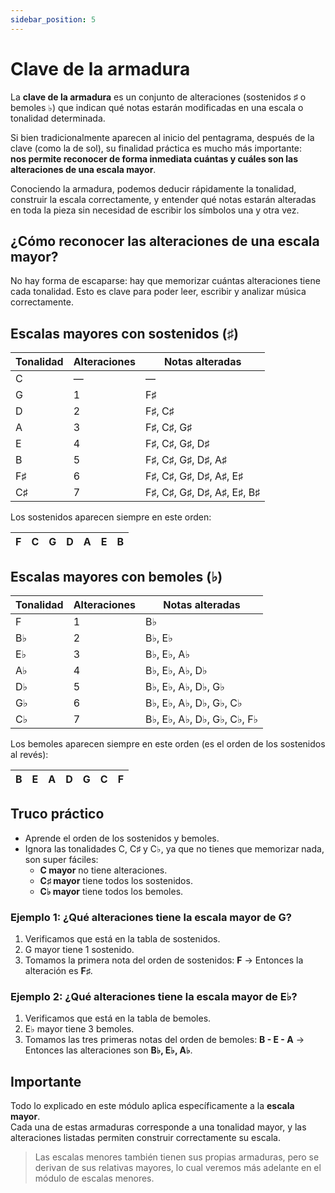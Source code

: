 ```yaml
---
sidebar_position: 5
---
```


# Clave de la armadura

La **clave de la armadura** es un conjunto de alteraciones (sostenidos ♯ o bemoles ♭) que indican qué notas estarán modificadas en una escala o tonalidad determinada.

Si bien tradicionalmente aparecen al inicio del pentagrama, después de la clave (como la de sol), su finalidad práctica es mucho más importante:  
**nos permite reconocer de forma inmediata cuántas y cuáles son las alteraciones de una escala mayor**.

Conociendo la armadura, podemos deducir rápidamente la tonalidad, construir la escala correctamente, y entender qué notas estarán alteradas en toda la pieza sin necesidad de escribir los símbolos una y otra vez.

## ¿Cómo reconocer las alteraciones de una escala mayor?

No hay forma de escaparse: hay que memorizar cuántas alteraciones tiene cada tonalidad. Esto es clave para poder leer, escribir y analizar música correctamente.

## Escalas mayores con sostenidos (♯)

| Tonalidad | Alteraciones | Notas alteradas            |
| --------- | ------------ | -------------------------- |
| C         | —            | —                          |
| G         | 1            | F♯                         |
| D         | 2            | F♯, C♯                     |
| A         | 3            | F♯, C♯, G♯                 |
| E         | 4            | F♯, C♯, G♯, D♯             |
| B         | 5            | F♯, C♯, G♯, D♯, A♯         |
| F♯        | 6            | F♯, C♯, G♯, D♯, A♯, E♯     |
| C♯        | 7            | F♯, C♯, G♯, D♯, A♯, E♯, B♯ |

Los sostenidos aparecen siempre en este orden:

| F   | C   | G   | D   | A   | E   | B   |
| --- | --- | --- | --- | --- | --- | --- |

## Escalas mayores con bemoles (♭)

| Tonalidad | Alteraciones | Notas alteradas            |
| --------- | ------------ | -------------------------- |
| F         | 1            | B♭                         |
| B♭        | 2            | B♭, E♭                     |
| E♭        | 3            | B♭, E♭, A♭                 |
| A♭        | 4            | B♭, E♭, A♭, D♭             |
| D♭        | 5            | B♭, E♭, A♭, D♭, G♭         |
| G♭        | 6            | B♭, E♭, A♭, D♭, G♭, C♭     |
| C♭        | 7            | B♭, E♭, A♭, D♭, G♭, C♭, F♭ |

Los bemoles aparecen siempre en este orden (es el orden de los sostenidos al revés):

| B   | E   | A   | D   | G   | C   | F   |
| --- | --- | --- | --- | --- | --- | --- |

## Truco práctico

- Aprende el orden de los sostenidos y bemoles.
- Ignora las tonalidades C, C♯ y C♭, ya que no tienes que memorizar nada, son super fáciles:
  - **C mayor** no tiene alteraciones.
  - **C♯ mayor** tiene todos los sostenidos.
  - **C♭ mayor** tiene todos los bemoles.

### Ejemplo 1: ¿Qué alteraciones tiene la escala mayor de G?

1. Verificamos que está en la tabla de sostenidos.
2. G mayor tiene 1 sostenido.
3. Tomamos la primera nota del orden de sostenidos: **F** → Entonces la alteración es **F♯**.

### Ejemplo 2: ¿Qué alteraciones tiene la escala mayor de E♭?

1. Verificamos que está en la tabla de bemoles.
2. E♭ mayor tiene 3 bemoles.
3. Tomamos las tres primeras notas del orden de bemoles: **B - E - A** → Entonces las alteraciones son **B♭, E♭, A♭**.

## Importante

Todo lo explicado en este módulo aplica específicamente a la **escala mayor**.  
Cada una de estas armaduras corresponde a una tonalidad mayor, y las alteraciones listadas permiten construir correctamente su escala.

> Las escalas menores también tienen sus propias armaduras, pero se derivan de sus relativas mayores, lo cual veremos más adelante en el módulo de escalas menores.

<DonateButton />
<Comments />
